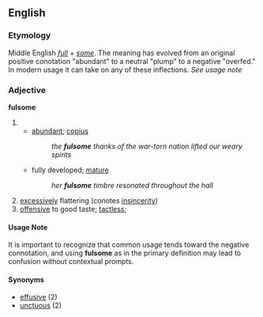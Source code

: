 == English ==
=== Etymology ===
Middle English ''[[full]]'' + ''[[some]]''.  The meaning has evolved from an original positive conotation "abundant" to a neutral "plump" to a negative "overfed."  In modern usage it can take on any of these inflections.  ''See usage note''

=== Adjective ===
'''fulsome'''
# 
#* [[abundant]]; [[copius]]
#*: ''the '''fulsome''' thanks of the war-torn nation lifted our weary spirits''
#* fully developed; [[mature]]
#*: ''her '''fulsome''' timbre resonated throughout the hall''  
# [[excessively]] flattering (conotes [[insincerity]])
# [[offensive]] to good taste; [[tactless]];

==== Usage Note ====
It is important to recognize that common usage tends toward the negative connotation, and using '''fulsome''' as in the primary definition may lead to confusion without contextual prompts.

==== Synonyms ====
*[[effusive]] (2)
*[[unctuous]] (2)